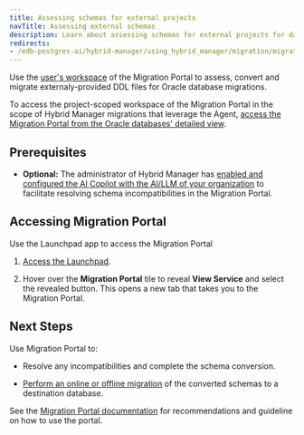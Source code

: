 ```yaml
---
title: Assessing schemas for external projects
navTitle: Assessing external schemas 
description: Learn about assessing schemas for external projects for database migrations with Hybrid Manager.
redirects:
- /edb-postgres-ai/hybrid-manager/using_hybrid_manager/migration/migration_portal/external_schema_migration
---
```


Use the [user's workspace](access_mp.mdx#project-scoped-workspace-vs-users-workspace) of the Migration Portal to assess, convert and migrate externaly-provided DDL files for Oracle database migrations.

To access the project-scoped workspace of the Migration Portal in the scope of Hybrid Manager migrations that leverage the Agent, [access the Migration Portal from the Oracle databases' detailed view](hm_schema_migration.mdx).

## Prerequisites

-   **Optional:** The administrator of Hybrid Manager has [enabled and configured the AI Copilot with the AI/LLM of your organization](../../../enabling_migration_copilot.mdx) to facilitate resolving schema incompatibilities in the Migration Portal.

## Accessing Migration Portal

Use the Launchpad app to access the Migration Portal

1.  [Access the Launchpad](/edb-postgres-ai/hybrid-manager/using_hybrid_manager/hm_overview/using-portal/#launchpad).

2.  Hover over the **Migration Portal** tile to reveal **View Service** and select the revealed button. This opens a new tab that takes you to the Migration Portal.

## Next Steps

Use Migration Portal to: 

-   Resolve any incompatibilities and complete the schema conversion. 

-   [Perform an online or offline migration](https://www.enterprisedb.com/docs/migration_portal/latest/04_mp_migrating_database/03_mp_schema_migration/) of the converted schemas to a destination database.

See the [Migration Portal documentation](https://www.enterprisedb.com/docs/migration_portal/latest/03_mp_using_portal/) for recommendations and guideline on how to use the portal.
